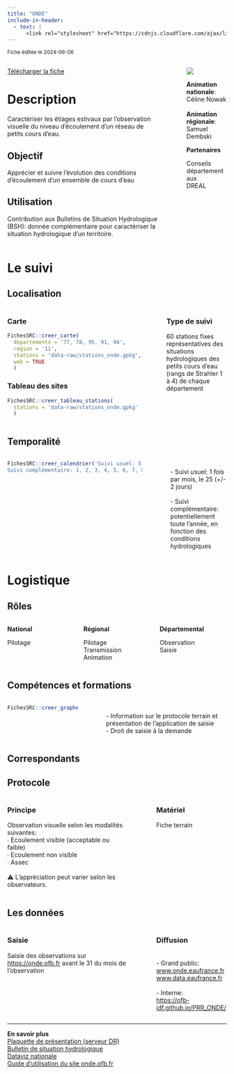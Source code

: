 ```yaml
---
title: "ONDE"
include-in-header:
  - text: |
      <link rel="stylesheet" href="https://cdnjs.cloudflare.com/ajax/libs/font-awesome/6.0.0-beta3/css/all.min.css">
---
```


<small>Fiche éditée le 2024-06-06</small>

:::::::::::::: {.columns}
::: {.column width="75%"}

<a href="onde.xlsx" class="btn btn-primary" download>
  <i class="fas fa-file-arrow-down"></i> Télécharger la fiche
</a>

# Description

Caractériser les étiages estivaux par l'observation visuelle du niveau d'écoulement d'un réseau de petits cours d'eau. 


## Objectif

Apprécier et suivre l'évolution des conditions d'écoulement d'un ensemble de cours d'eau

## Utilisation

Contribution aux Bulletins de Situation Hydrologique (BSH): donnée complémentaire pour caractériser la situation hydrologique d’un territoire.
:::
::: {.column width="5%"}
:::
::: {.column width="20%"}
![](https://www.eaufrance.fr/sites/default/files/2018-05/onde.png)

<b>Animation nationale</b>:<br>Céline Nowak<br><br><b>Animation régionale</b>:<br>Samuel Dembski

<b>Partenaires</b>

Conseils départementaux<br>DREAL
:::
::::::::::::::

# Le suivi

## Localisation
:::::::::::::: {.columns}
::: {.column width="67%"}

::: panel-tabset
### Carte
```r
FichesSRC::creer_carte(
  departements = '77, 78, 95, 91, 94',
  region = '11',
  stations = 'data-raw/stations_onde.gpkg',
  web = TRUE
  )
```

### Tableau des sites
```r
FichesSRC::creer_tableau_stations(
  stations = 'data-raw/stations_onde.gpkg'
  )
```

:::

:::
:::{.column width="3%"}
:::
:::{.column width="30%"}
### Type de suivi
60 stations fixes représentatives des situations hydrologiques des petits cours d'eau (rangs de Strahler 1 à 4) de chaque département
:::
::::::::::::::
## Temporalité
:::::::::::::: {.columns}
::: {.column width="67%"}


```r
FichesSRC::creer_calendrier('Suivi usuel: 5, 6, 7, 8, 9
Suivi complémentaire: 1, 2, 3, 4, 5, 6, 7, 8, 9, 10, 11, 12')
```


:::
::: {.column width="5%"}
:::
::: {.column width="28%"}
<br>- Suivi usuel: 1 fois par mois, le 25 (+/- 2 jours)<br><br>- Suivi complémentaire: potentiellement toute l'année, en fonction des conditions hydrologiques
:::
::::::::::::::

# Logistique

## Rôles
:::::::::::::: {.columns}
::: {.column width="33%"}
<b>National</b>

Pilotage
:::
::: {.column width="33%"}
<b>Régional</b>

Pilotage<br>Transmission<br>Animation
:::
::: {.column width="33%"}
<b>Départemental</b>

Observation<br>Saisie
:::
::::::::::::::

## Compétences et formations

:::::::::::::: {.columns}
::: {.column width="35%"}

```r
FichesSRC::creer_graphe_expertise('Initié', '1')
```


:::
::: {.column width="5%"}
:::
::: {.column width="60%"}
<br>- Information sur le protocole terrain et présentation de l'application de saisie<br>- Droit de saisie à la demande
:::
::::::::::::::


## Correspondants

## Protocole
:::::::::::::: {.columns}
::: {.column width="60%"}
### Principe

Observation visuelle selon les modalités suivantes:<br>∙ Ecoulement visible (acceptable ou faible)<br>∙ Ecoulement non visible<br>∙ Assec<br><br>⚠️ L'appréciation peut varier selon les observateurs.
:::
::: {.column width="5%"}
:::
::: {.column width="35%"}
### Matériel

Fiche terrain
:::
::::::::::::::

## Les données

:::::::::::::: {.columns}
::: {.column width="60%"}
### Saisie

Saisie des observations sur <a href='https://onde.ofb.fr'>https://onde.ofb.fr</a> avant le 31 du mois de l'observation
:::
::: {.column width="5%"}
:::
::: {.column width="35%"}
### Diffusion

<br>- Grand public:<br><a href='http://www.onde.eaufrance.fr'>www.onde.eaufrance.fr</a><br><a href='http://www.data.eaufrance.fr'>www.data.eaufrance.fr</a><br><br>- Interne:<br><a href='https://ofb-idf.github.io/PRR_ONDE/'>https://ofb-idf.github.io/PRR_ONDE/</a>
:::
::::::::::::::

<hr>

<div class="card">
  <b>En savoir plus</b><br>
  <a href="\\ad.intra\dfs\COMMUNS\REGIONS\IDF\DR\05_CONNAISSANCE\ONDE\01_Documentation\ONDE_fiche technique.pdf"> Plaquette de présentation (serveur DR)</a><br>
  <a href="https://www.eaufrance.fr/publications/bsh"> Bulletin de situation hydrologique</a><br>
  <a href="https://professionnels.ofb.fr/fr/doc-dataviz/dataviz-lassechement-estival-cours-deau-metropole-2012-2022">Dataviz nationale</a><br>
  <a href="https://onde.ofb.fr/onde/accueil.action"> Guide d'utilisation du site onde.ofb.fr</a><br>
  
  
</div>
